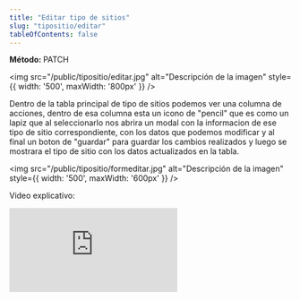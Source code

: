 ```yaml
---
title: "Editar tipo de sitios"
slug: "tipositio/editar"
tableOfContents: false
---
```


<p>
  <strong>Método: </strong>
  <span class="sl-badge note small astro-avdet4wd">PATCH</span>
</p>

<Tabs>
  <TabItem label="Endpoint">
    <ApiEndpoint url={`/admin/tiposSitio`}/>
  </TabItem>
</Tabs>

<img src="/public/tipositio/editar.jpg" alt="Descripción de la imagen" style={{ width: '500', maxWidth: '800px' }} />

Dentro de la tabla principal de tipo de sitios podemos ver una columna de acciones, dentro de esa columna esta un icono de "pencil"
que es como un lapiz que al seleccionarlo nos abrira un modal con la informacion de ese tipo de sitio correspondiente, con los datos
que podemos modificar y al final un boton de "guardar" para guardar los cambios realizados y luego se mostrara el 
tipo de sitio con los datos actualizados en la tabla.

<img src="/public/tipositio/formeditar.jpg" alt="Descripción de la imagen" style={{ width: '500', maxWidth: '600px' }} />

Video explicativo: 
<div style={{ display: "flex", justifyContent: "center" }}>
  <iframe
    style={{ height: "500px", width: "100%" }}
    src="https://www.youtube.com/embed/ucJXXp131tE"
    title="Tutorial"
    frameBorder="0"
    allow="accelerometer; autoplay; clipboard-write; encrypted-media; gyroscope; picture-in-picture"
    allowFullScreen
  ></iframe>
</div>

